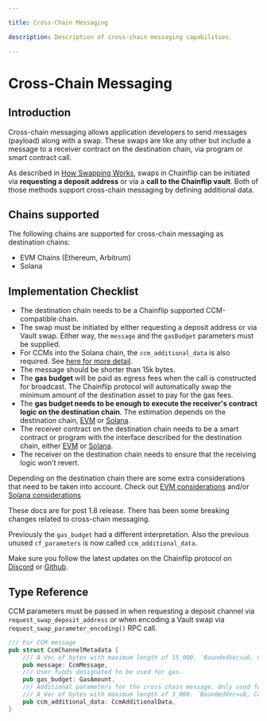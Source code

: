 ```yaml
---

title: Cross-Chain Messaging

description: Description of cross-chain messaging capabilities.

---
```



# Cross-Chain Messaging

## Introduction

Cross-chain messaging allows application developers to send messages (payload) along with a swap. These swaps are like any other but include a message to a receiver contract on the destination chain, via program or smart contract call.

As described in [How Swapping Works](../../../how-swapping-works.md), swaps in Chainflip can be initiated via **requesting a deposit address** or via a **call to the Chainflip vault**. Both of those methods support cross-chain messaging by defining additional data.


## Chains supported

The following chains are supported for cross-chain messaging as destination chains:

- EVM Chains (Ethereum, Arbitrum)
- Solana

## Implementation Checklist

- The destination chain needs to be a Chainflip supported CCM-compatible chain.
- The swap must be initiated by either requesting a deposit address or via Vault swap. Either way, the `message` and the `gasBudget` parameters must be supplied.
- For CCMs into the Solana chain, the `ccm_additional_data` is also required. See [here for more detail](./sol-ccm.mdx#solana-ccm-additional-data).
- The message should be shorter than 15k bytes.
- The **gas budget** will be paid as egress fees when the call is constructed for broadcast. The Chainflip protocol will automatically swap the minimum amount of the destination asset to pay for the gas fees.
- The **gas budget needs to be enough to execute the receiver's contract logic on the destination chain**. The estimation depends on the destination chain, [EVM](./evm-ccm.mdx#gas-budget-estimation) or [Solana](./sol-ccm.mdx#compute-budget-estimation).
- The receiver contract on the destination chain needs to be a smart contract or program with the interface described for the destination chain, either [EVM](./evm-ccm.mdx#ccm-receiver-smart-contract-interface) or [Solana](./sol-ccm.mdx#receive-call-and-asset-on-the-receiver-program).
- The receiver on the destination chain needs to ensure that the receiving logic won't revert.

Depending on the destination chain there are some extra considerations that need to be taken into account. Check out [EVM considerations](./evm-ccm.mdx#considerations) and/or [Solana considerations](./sol-ccm.mdx#considerations)

<Callout type="warning">
  These docs are for post 1.8 release. There has been some breaking changes related to cross-chain messaging.

  Previously the `gas_budget` had a different interpretation. Also the previous unused `cf_parameters` is now called `ccm_additional_data`.

  Make sure you follow the latest updates on the Chainflip protocol on [Discord](https://discord.com/invite/chainflip-community) or [Github](https://github.com/chainflip-io/chainflip-backend/blob/main/CHANGELOG.md).
</Callout>

## Type Reference
CCM parameters must be passed in when requesting a deposit channel via `request_swap_deposit_address` or when encoding a Vault swap via `request_swap_parameter_encoding()` RPC call.

```rust
/// For CCM message
pub struct CcmChannelMetadata {
	/// A Vec of bytes with maximum length of 15_000. `BoundedVec<u8, ConstU32<15_000>>`
	pub message: CcmMessage,
	/// User funds designated to be used for gas.
	pub gas_budget: GasAmount,
	/// Additional parameters for the cross chain message. Only used for Solana CCMs 
	/// A Vec of bytes with maximum length of 3_000. `BoundedVec<u8, ConstU32<3_000>>`
	pub ccm_additional_data: CcmAdditionalData,
}
```
